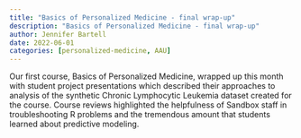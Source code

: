 ```yaml
---
title: "Basics of Personalized Medicine - final wrap-up"
description: "Basics of Personalized Medicine - final wrap-up"
author: Jennifer Bartell
date: 2022-06-01
categories: [personalized-medicine, AAU]
---
```


Our first course, Basics of Personalized Medicine, wrapped up this month with student project presentations which described their approaches to analysis of the synthetic Chronic Lymphocytic Leukemia dataset created for the course. Course reviews highlighted the helpfulness of Sandbox staff in troubleshooting R problems and the tremendous amount that students learned about predictive modeling.